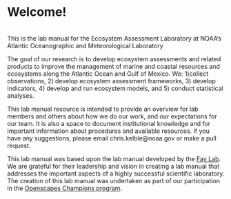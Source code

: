 # Welcome!


<br> This is the lab manual for the Ecosystem Assessment Laboratory at NOAA's Atlantic Oceanographic and Meteorological Laboratory\

The goal of our research is to develop ecosystem assessments and related products to improve the management of marine and coastal resources and ecosystems along the Atlantic Ocean and Gulf of Mexico. We: 1)collect observations, 2) develop ecosystem assessment frameworks, 3) develop indicators, 4) develop and run ecosystem models, and 5) conduct statistical analyses.

This lab manual resource is intended to provide an overview for lab members and others about how we do our work, and our expectations for our team. It is also a space to document institutional knowledge and for important information about procedures and available resources. If you have any suggestions, please email chris.kelble@noaa.gov or make a pull request.

This lab manual was based upon the lab manual developed by the [Fay Lab](https://thefaylab.github.io/lab-manual/). We are grateful for their leadership and vision in creating a lab manual that addresses the important aspects of a highly successful scientific laboratory.\
The creation of this lab manual was undertaken as part of our participation in the [Openscapes Champions program](https://openscapes.org).\

<br>

